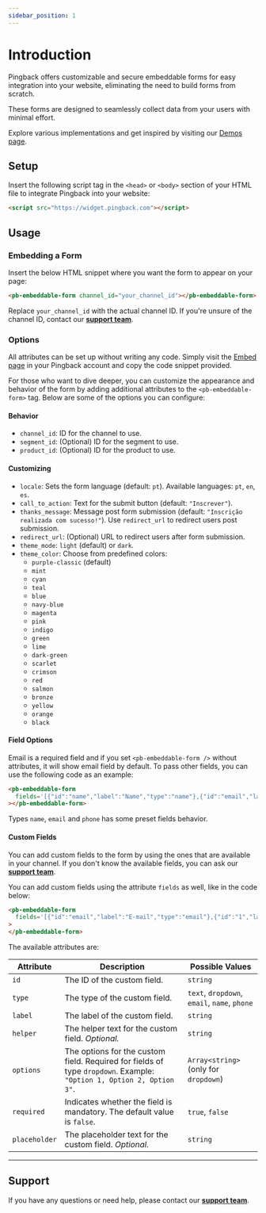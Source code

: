 ```yaml
---
sidebar_position: 1
---
```


# Introduction

Pingback offers customizable and secure embeddable forms for easy integration into your website, eliminating the need to build forms from scratch.

These forms are designed to seamlessly collect data from your users with minimal effort.

Explore various implementations and get inspired by visiting our [Demos page](/docs/embed/demos).

## Setup

Insert the following script tag in the `<head>` or `<body>` section of your HTML file to integrate Pingback into your website:

```html
<script src="https://widget.pingback.com"></script>
```

## Usage

### Embedding a Form

Insert the below HTML snippet where you want the form to appear on your page:

```html
<pb-embeddable-form channel_id="your_channel_id"></pb-embeddable-form>
```

Replace `your_channel_id` with the actual channel ID. If you're unsure of the channel ID, contact our [**support team**](https://helpcenter.pingback.com/).

### Options

All attributes can be set up without writing any code. Simply visit the [Embed page](https://pingback.com/publish/settings/embed) in your Pingback account and copy the code snippet provided.

For those who want to dive deeper, you can customize the appearance and behavior of the form by adding additional attributes to the `<pb-embeddable-form>` tag. Below are some of the options you can configure:

#### Behavior

- `channel_id`: ID for the channel to use.
- `segment_id`: (Optional) ID for the segment to use.
- `product_id`: (Optional) ID for the product to use.

#### Customizing

- `locale`: Sets the form language (default: `pt`). Available languages: `pt`, `en`, `es`.
- `call_to_action`: Text for the submit button (default: `"Inscrever"`).
- `thanks_message`: Message post form submission (default: `"Inscrição realizada com sucesso!"`). Use `redirect_url` to redirect users post submission.
- `redirect_url`: (Optional) URL to redirect users after form submission.
- `theme_mode`: `light` (default) or `dark`.
- `theme_color`: Choose from predefined colors:
  - `purple-classic` (default)
  - `mint`
  - `cyan`
  - `teal`
  - `blue`
  - `navy-blue`
  - `magenta`
  - `pink`
  - `indigo`
  - `green`
  - `lime`
  - `dark-green`
  - `scarlet`
  - `crimson`
  - `red`
  - `salmon`
  - `bronze`
  - `yellow`
  - `orange`
  - `black`

#### Field Options

Email is a required field and if you set `<pb-embeddable-form />` without attributes, it will show email field by default. To pass other fields, you can use the following code as an example:

```html
<pb-embeddable-form
  fields='[{"id":"name","label":"Name","type":"name"},{"id":"email","label":"E-mail","type":"email"},{"id":"phone","label":"Phone","type":"phone"}]'
></pb-embeddable-form>
```

Types `name`, `email` and `phone` has some preset fields behavior.

#### Custom Fields

You can add custom fields to the form by using the ones that are available in your channel. If you don't know the available fields, you can ask our [**support team**](https://helpcenter.pingback.com/).

You can add custom fields using the attribute `fields` as well, like in the code below:

```html
<pb-embeddable-form
  fields='[{"id":"email","label":"E-mail","type":"email"},{"id":"1","label":"Custom Text","type":"text","placeholder":"type something"},{"id":"2","label":"Select an option","type":"dropdown","placeholder":"Some option","helper":"helper","options":["option 1","option 2"]}]'
>
</pb-embeddable-form>
```

The available attributes are:

| **Attribute** | **Description**                                                                                                      | **Possible Values**                          |
| ------------- | -------------------------------------------------------------------------------------------------------------------- | -------------------------------------------- |
| `id`          | The ID of the custom field.                                                                                          | `string`                                     |
| `type`        | The type of the custom field.                                                                                        | `text`, `dropdown`, `email`, `name`, `phone` |
| `label`       | The label of the custom field.                                                                                       | `string`                                     |
| `helper`      | The helper text for the custom field. _Optional._                                                                    | `string`                                     |
| `options`     | The options for the custom field. Required for fields of type `dropdown`. Example: `"Option 1, Option 2, Option 3"`. | `Array<string>` (only for `dropdown`)        |
| `required`    | Indicates whether the field is mandatory. The default value is `false`.                                              | `true`, `false`                              |
| `placeholder` | The placeholder text for the custom field. _Optional._                                                               | `string`                                     |

---

## Support

If you have any questions or need help, please contact our [**support team**](https://helpcenter.pingback.com/).
